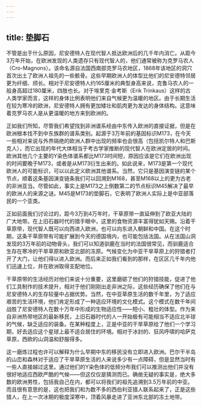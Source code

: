 ```yaml
---
---
---
```

title: 垫脚石
---




不管是出于什么原因，尼安德特人在现代智人抵达欧洲后的几千年内消亡。从距今3万年开始，在欧洲发现的人类遗存只有现代智人的，他们通常被称为克罗马农人（Cro-Magnons）。该命名源自法国西南部克罗马农地区，1868年该地区的洞穴首次出土了欧洲人祖先的一些骸骨。这些早期欧洲人的体型比他们的尼安德特邻居更为纤细、颀长。相对于尼安德特人约165厘米的典型身高来说，克鲁马农人的一般身高超过180厘米，四肢也长。对于埃里克·金考斯（Erik Trinkaus）这样的古人类学家而言，这样的身体比例表明他们来自气候更为温暖的地区。由于长期生活在较为寒冷的欧洲，尼安德特人拥有更加矮壮和肌肉更为发达的身体结构。这意味着克罗马农人是从更温暖的地方来到欧洲的。

正如我们所知，尽管我们希望找到非洲谱系经由中东传入欧洲的直接证据，但是在欧洲根本找不到中东族群的谱系类别。起源于3万年前的基因标识M173，在今天一些相对来说与外界隔绝的欧洲人群中出现的频率也会很高（包括凯尔特人和巴斯克人），而它出现的年代大体相当于考古学家推断的现代智人在欧洲定居的时间。欧洲其他几个主要的Y染色体谱系都比M173时间短，原因应该是它们在欧洲出现的时间要晚于M173，或者是从M173衍生出来的。如此说来，M173是第一个现代欧洲人的可能标识，可以以此定义欧洲其他谱系。当然，它只是基因演变链的某个节点，顺着这条基因演变链条我们可以回溯到M168，甚至M168以上的更为古老的非洲亚当。尽管如此，事实上是M173之上倒数第二的节点标识M45解决了最早的欧洲人的来源之谜。M45是M173的垫脚石，它表明了欧洲人实际上是中亚部落民的一个亚类。

正如前面我们讨论过的，距今3万到4万年时，干草原带一直延伸到了欧亚大陆的广大地带。在上旧石器时代的猎手眼中，这里的食物资源丰富得犹如天赐。沿着干草原带，现代智人既可以向西进入欧洲，也可以向东进入朝鲜和中国。在这个时期，这条干草原带有可能扩展到今天的德国境内，也可能包括法国。从在法国山洞发现的3万年前的动物骨头，我们可以知道驯鹿在当时的法国很常见，而驯鹿适合生存在寒冷的干旱草原和欧亚北部的冻原。气候变化为中亚干旱草原上的狩猎者打开了大门，让他们得以进入欧洲。而后来正如我们看到的那样，在区区几千年内他们迅速上位，并在欧洲取得支配地位。

干草原带的生活经历对他们来说十分重要，这里磨砺了他们的狩猎技能，促进了他们工具制作的技术提升，相对于他们刚刚出走非洲之际，这些经历确保了他们在与尼安德特人的生存较量中占据优势。当然，在中亚草原生活的数千年里，为了适应艰苦的生活环境，他们肯定形成了一种适应环境的文化模式。这个模式在数千年间战胜了尼安德特人在数十万年中形成的生物适应性——短小、粗壮的体型。作为来自非洲热带地区的最新移民，上旧石器时代的人一开始极有可能相当不适应北半球的气候，缺乏适应的装备。在某种程度上，正是中亚的干旱草原给了他们一个学习期，好去适应这个星球上最不适合居住的环境。相对于冰封的、狂风呼啸的哈萨克草原，西欧的山洞温和舒服得多。

这一磨炼过程也许可以解释为什么早期中东的移民没有立即进入欧洲。巴尔干半岛的山峦和森林对于适应了干旱草原生活的人来说多少有一点障碍，但是显然当时有一些人直接越过这里。通过他们的Y染色体的低频分布我们可以推测出他们并没有很好地适应西欧严酷的气候——但这仅仅是猜测而已。确凿无疑的事实是，绝大多数的欧洲男性，包括我自己在内，都可以将我们的祖先追溯到3.5万年前的中亚。而且很有意思的是，这也把我们和为数不多的西伯利亚猎人联系起来了，正是这些猎人，在上一次冰期的极度深寒中，顶着风暴走进了亚洲东北部的冻土地带。